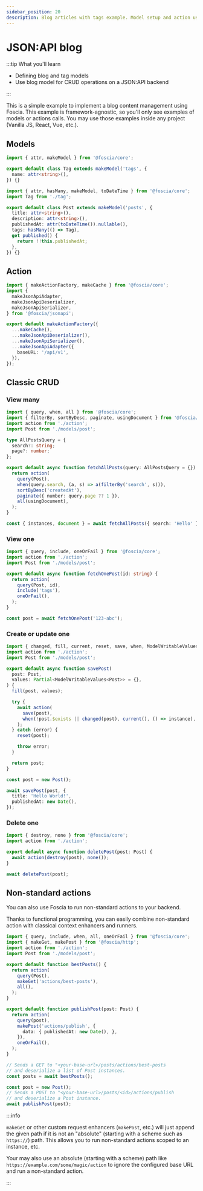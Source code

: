 ```yaml
---
sidebar_position: 20
description: Blog articles with tags example. Model setup and action usage.
---
```


# JSON:API blog

:::tip What you'll learn

- Defining blog and tag models
- Use blog model for CRUD operations on a JSON:API backend

:::

This is a simple example to implement a blog content management using Foscia.
This example is framework-agnostic, so you'll only see examples of models or
actions calls. You may use those examples inside any project (Vanilla JS, React,
Vue, etc.).

## Models

```typescript title="models/tag.ts"
import { attr, makeModel } from '@foscia/core';

export default class Tag extends makeModel('tags', {
  name: attr<string>(),
}) {}
```

```typescript title="models/post.ts"
import { attr, hasMany, makeModel, toDateTime } from '@foscia/core';
import Tag from './tag';

export default class Post extends makeModel('posts', {
  title: attr<string>(),
  description: attr<string>(),
  publishedAt: attr(toDateTime()).nullable(),
  tags: hasMany(() => Tag),
  get published() {
    return !!this.publishedAt;
  },
}) {}
```

## Action

```typescript
import { makeActionFactory, makeCache } from '@foscia/core';
import {
  makeJsonApiAdapter,
  makeJsonApiDeserializer,
  makeJsonApiSerializer,
} from '@foscia/jsonapi';

export default makeActionFactory({
  ...makeCache(),
  ...makeJsonApiDeserializer(),
  ...makeJsonApiSerializer(),
  ...makeJsonApiAdapter({
    baseURL: '/api/v1',
  }),
});
```

## Classic CRUD

### View many

```typescript
import { query, when, all } from '@foscia/core';
import { filterBy, sortByDesc, paginate, usingDocument } from '@foscia/jsonapi';
import action from './action';
import Post from './models/post';

type AllPostsQuery = {
  search?: string;
  page?: number;
};

export default async function fetchAllPosts(query: AllPostsQuery = {}) {
  return action(
    query(Post),
    when(query.search, (a, s) => a(filterBy('search', s))),
    sortByDesc('createdAt'),
    paginate({ number: query.page ?? 1 }),
    all(usingDocument),
  );
}

const { instances, document } = await fetchAllPosts({ search: 'Hello' });
```

### View one

```typescript
import { query, include, oneOrFail } from '@foscia/core';
import action from './action';
import Post from './models/post';

export default async function fetchOnePost(id: string) {
  return action(
    query(Post, id),
    include('tags'),
    oneOrFail(),
  );
}

const post = await fetchOnePost('123-abc');
```

### Create or update one

```typescript
import { changed, fill, current, reset, save, when, ModelWritableValues } from '@foscia/core';
import action from './action';
import Post from './models/post';

export default async function savePost(
  post: Post,
  values: Partial<ModelWritableValues<Post>> = {},
) {
  fill(post, values);

  try {
    await action(
      save(post),
      when(!post.$exists || changed(post), current(), () => instance),
    );
  } catch (error) {
    reset(post);

    throw error;
  }

  return post;
}

const post = new Post();

await savePost(post, {
  title: 'Hello World!',
  publishedAt: new Date(),
});
```

### Delete one

```typescript
import { destroy, none } from '@foscia/core';
import action from './action';

export default async function deletePost(post: Post) {
  await action(destroy(post), none());
}

await deletePost(post);
```

## Non-standard actions

You can also use Foscia to run non-standard actions to your backend.

Thanks to functional programming, you can easily combine non-standard action
with classical context enhancers and runners.

```typescript
import { query, include, when, all, oneOrFail } from '@foscia/core';
import { makeGet, makePost } from '@foscia/http';
import action from './action';
import Post from './models/post';

export default function bestPosts() {
  return action(
    query(Post),
    makeGet('actions/best-posts'),
    all(),
  );
}

export default function publishPost(post: Post) {
  return action(
    query(post),
    makePost('actions/publish', {
      data: { publishedAt: new Date(), },
    }),
    oneOrFail(),
  );
}

// Sends a GET to "<your-base-url>/posts/actions/best-posts
// and deserialize a list of Post instances.
const posts = await bestPosts();

const post = new Post();
// Sends a POST to "<your-base-url>/posts/<id>/actions/publish
// and deserialize a Post instance.
await publishPost(post);
```

:::info

`makeGet` or other custom request enhancers (`makePost`, etc.) will just append
the given path if it is not an "absolute" (starting with a scheme such as
`https://`) path. This allows you to run non-standard actions scoped to an
instance, etc.

Your may also use an absolute (starting with a scheme) path like
`https://example.com/some/magic/action` to ignore the configured base URL and
run a non-standard action.

:::
